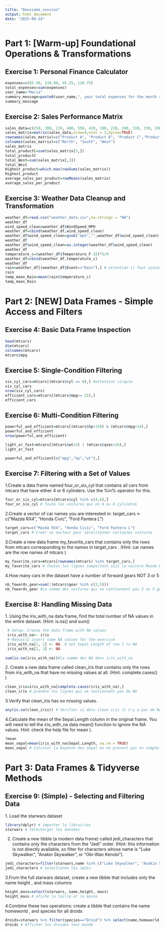 ```yaml
---
title: "Deuxieme_session"
output: html_document
date: "2025-09-24"
---
```


# Part 1: [Warm-up] Foundational Operations & Transformations

## Exercise 1: Personal Finance Calculator

```r
expenses=c(85.50, 210.00, 45.25, 120.75)
total_expenses=sum(expenses)
user_name="Maria"
summary_message=paste0(user_name,", your total expenses for the month are: ", total_expenses)
summary_message
```

## Exercise 2: Sales Performance Matrix

```r
sales_data=c(250, 300, 210, 400, 550, 420, 180, 220, 190, 310, 330, 290)
sales_matrix=matrix(sales_data,nrow=4,ncol = 3,byrow=TRUE)
rownames(sales_matrix)=c("Product A", "Product B", "Product C","Product D")
colnames(sales_matrix)=c("North", "South", "West")
sales_matrix
total_productC=sum(sales_matrix[3,])
total_productC
total_West=sum(sales_matrix[,3])
total_West
Highest_product=which.max(rowSums(sales_matrix))
Highest_product
average_sales_per_product=rowMeans(sales_matrix)
average_sales_per_product

```

## Exercise 3: Weather Data Cleanup and Transformation

```r
weather_df=read.csv("weather_data.csv",na.strings = "NA")
weather_df
wind_speed_clean=weather_df$WindSpeed_MPH
weather_df=cbind(weather_df,wind_speed_clean)
weather_df$wind_speed_clean=gsub("mph","",weather_df$wind_speed_clean)
weather_df
weather_df$wind_speed_clean=as.integer(weather_df$wind_speed_clean)
weather_df
temperature_c=(weather_df$Temperature_F-32)*5/9
weather_df=cbind(weather_df,temperature_c)
weather_df
rain=weather_df[(weather_df$Event=="Rain"),] # attention il faut ajouter une virgule pour que cela fonctionne
rain
temp_mean_Rain=mean(rain$temperature_c)
temp_mean_Rain
```

# Part 2: [NEW] Data Frames - Simple Access and Filters

## Exercise 4: Basic Data Frame Inspection

```r
head(mtcars)
dim(mtcars)
colnames(mtcars)
mtcars$mpg

```

## Exercise 5: Single-Condition Filtering

```r
six_cyl_cars=mtcars[(mtcars$cyl == 6),] #attention virgule
six_cyl_cars
nrow(six_cyl_cars)
efficient_cars=mtcars[(mtcars$mpg>= 25),]
efficient_cars
```

## Exercise 6: Multi-Condition Filtering

```r
powerful_and_efficient=mtcars[(mtcars$hp>150) & (mtcars$mpg>14),]
powerful_and_efficient
nrow(powerful_and_efficient)

light_or_fast=mtcars[(mtcars$wt<2) | (mtcars$qsec<16),]
light_or_fast

powerful_and_efficient[c("mpg","hp","wt"),]
```

## Exercise 7: Filtering with a Set of Values

1.Create a data frame named four_or_six_cyl that contains all cars from mtcars that have either 4 or 6 cylinders. Use the %in% operator for this.

```r
four_or_six_cyl=mtcars[mtcars$cyl %in% c(4,6),]
four_or_six_cyl # Toute les voitures qui on 4 ou 6 cylindres
```

2.Create a vector of car names you are interested in: target_cars ← c("Mazda RX4", "Honda Civic", "Ford Pantera L")

```r
target_cars=c("Mazda RX4", "Honda Civic", "Ford Pantera L")
target_cars # Creer un vecteur pour selectionner certaines voitures
```

3.Create a new data frame my_favorite_cars that contains only the rows from mtcars corresponding to the names in target_cars . Hint: car names are the row names of mtcars )

```r
my_favorite_cars=mtcars[rownames(mtcars) %in% target_cars,]
my_favorite_cars # Toutes les lignes comportant soit la voiture Mazda RX4, Honda Civic ou Ford Pantera L
```

4.How many cars in the dataset have a number of forward gears NOT 3 or 5

```r
nb_fowards_gear=sum(!(mtcars$gear %in% c(3,5)))
nb_fowards_gear #La somme des voitures qui ne contiennent pas 3 ou 5 gear
```

## Exercise 8: Handling Missing Data

1\. Using the iris_with_na data frame, find the total number of NA values in the entire dataset. Hint: is.na() and sum()

```r
 # Setup: Create the data frame with NA values
 iris_with_na<- iris
 # Manually insert some NA values for the exercise
 iris_with_na[1, 1] <- NA  # Set Sepal.Length of row 1 to NA
 iris_with_na[2, 3] <- NA
 
sum(is.na(iris_with_na))#la somme des NA dans iris_with_na
```

2\. Create a new data frame called clean_iris that contains only the rows from iris_with_na that have no missing values at all. Hint: complete.cases() )

```r
 
clean_iris=iris_with_na[complete.cases(iris_with_na),]
clean_iris # prendre les lignes qui ne contiennent pas de NA 
```

3.Verify that clean_iris has no missing values.

```r
any(is.na(clean_iris)) # Verifier si dans clean iris il n'y a pas de NA
```

4.Calculate the mean of the Sepal.Length column in the original frame. You will need to tell the iris_with_na data mean() function to ignore the NA values. Hint: check the help file for mean ).

```r
?mean
mean_sepal=mean(iris_with_na$Sepal.Length, na.rm = TRUE)
mean_sepal # Calculer la moyenne des sepal en ne prenant pas en compte les NA
```

# Part 3: Data Frames & Tidyverse Methods

## Exercise 9: (Simple) - Selecting and Filtering Data

1\. Load the starwars dataset

```r
library(dplyr) # importer la librairies
starwars # télécharger les données
```

2.  Create a new tibble (a modern data frame) called jedi_characters that contains only the characters from the "Jedi" order. Hint: this information is not directly available, so filter for characters whose name is "Luke Skywalker", "Anakin Skywalker", or "Obi-Wan Kenobi").

```r
jedi_characters=filter(starwars,name %in% c("Luke Skywalker", "Anakin Skywalker", "Obi-Wan Kenobi"))
jedi_characters # Selectionne les Jedis

```

3.From the full starwars dataset, create a new tibble that includes only the name height , and mass columns

```r
height_mass=select(starwars, name,height, mass)
height_mass # afiche la taille et la masse
```

4.Combine these two operations: create a tibble that contains the name homeworld , and species for all droids

```r
droids=starwars %>% filter(species=="Droid") %>% select(name,homeworld,species)
droids # Afficher les droides leur monde 
```
